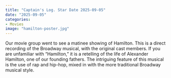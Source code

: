 ```yaml
---
title: "Captain's Log. Star Date 2025-09-05"
date: "2025-09-05"
categories:
- Movies
image: "hamilton-poster.jpg"
---
```


Our movie group went to see a matinee showing of Hamilton. This is a direct recording of the Broadway musical, with the original cast members. If you are unfamiliar with "Hamilton," it is a retelling of the life of Alexander Hamilton, one of our founding fathers. The intriguing feature of this musical is the use of rap and hip-hop, mixed in with the more traditional Broadway musical style.
